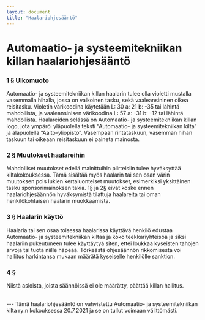 ---
layout: document
title: "Haalari­ohjesääntö"
---
# Automaatio- ja systeemitekniikan killan haalariohjesääntö

### 1 § Ulkomuoto

Automaatio- ja systeemitekniikan killan haalarin tulee olla violetti mustalla vasemmalla hihalla, jossa on valkoinen tasku, sekä vaaleansininen oikea reisitasku. Violetin värikoodina käytetään L: 30 a: 21 b: -35 tai lähintä mahdollista, ja vaaleansinisen värikoodina L: 57 a: -31 b: -12 tai lähintä mahdollista. Haalareiden selässä on Automaatio- ja systeemitekniikan killan logo, jota ympäröi yläpuolella teksti “Automaatio- ja systeemitekniikan kilta” ja alapuolella “Aalto-yliopisto”. Vasempaan rintataskuun, vasemman hihan taskuun tai oikeaan reisitaskuun ei paineta mainosta. 

### 2 § Muutokset haalareihin

Mahdolliset muutokset edellä mainittuihin piirteisiin tulee hyväksyttää kiltakokouksessa. Tämä sisältää myös haalarin tai sen osan värin muutoksen pois lukien kertaluonteiset muutokset, esimerkiksi yksittäinen tasku sponsorimainoksen takia. 1§ ja 2§ eivät koske ennen haalariohjesäännön hyväksymistä tilattuja haalareita tai oman henkilökohtaisen haalarin muokkaamista. 

### 3 § Haalarin käyttö

Haalaria tai sen osaa toisessa haalarissa käyttävä henkilö edustaa Automaatio- ja systeemitekniikan kiltaa ja koko teekkariyhteisöä ja siksi haalariin pukeutuneen tulee käyttäytyä siten, ettei loukkaa kyseisten tahojen arvoja tai tuota niille häpeää. Törkeästä ohjesäännön rikkomisesta voi hallitus harkintansa mukaan määrätä kyseiselle henkilölle sanktion. 

### 4 §

Niistä asioista, joista säännöissä ei ole määrätty, päättää killan hallitus.

<br/>
---
Tämä haalariohjesääntö on vahvistettu Automaatio- ja systeemitekniikan kilta ry:n kokouksessa 20.7.2021 ja se on tullut voimaan välittömästi.
